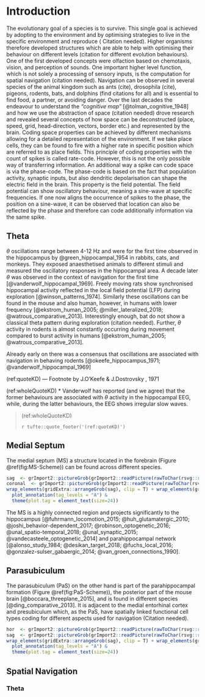# Introduction {#intro}
The evolutionary goal of a species is to survive. This single goal is achieved by adopting to the environment and by optimising strategies to live in the specific environment and reproduce ( Citation needed). Higher organisms therefore developed structures which are able to help with optimising their behaviour on different levels (citation for different evolution behaviours). One of the first developed concepts were olfaction based on chemotaxis, vision, and perception of sounds. One important higher level function, which is not solely a processing of sensory inputs, is the computation for spatial navigation (citation needed). Navigation can be observed in several species of the animal kingdom such as ants (cite), drosophila (cite), pigeons, rodents, bats, and dolphins (find citations for all) and is essential to find food, a partner, or avoiding danger. Over the last decades the endeavour to understand the *"cognitive map"* [@tolman_cognitive_1948] and how we use the abstraction of space (citation needed) drove research and revealed several concepts of how space can be deconstructed (place, speed, grid, head-direction, vectors, border etc.) and represented by the brain. Coding space properties can be achieved by different mechanisms allowing for a detailed representation of the environment. If we take place cells, they can be found to fire with a higher rate in specific position which are referred to as place fields. This principle of coding properties with the count of spikes is called rate-code. However, this is not the only possible way of transferring information. An additional way a spike can code space is via the phase-code. The phase-code is based on the fact that population activity, synaptic inputs, but also dendritic depolarisation can shape the electric field in the brain. This property is the field potential. The field potential can show oscillatory behaviour, meaning a sine-wave at specific frequencies. If one now aligns the occurrence of spikes to the phase, the position on a sine-wave, it can be observed that location can also be reflected by the phase and therefore can code additionally information via the same spike.

## Theta
$\theta$ oscillations range between 4-12 Hz and were for the first time observed in the hippocampus by @green_hippocampal_1954 in rabbits, cats, and monkeys. They exposed anaesthetised animals to different stimuli and measured the oscillatory responses in the hippocampal area. A decade later $\theta$ was observed in the context of navigation for the first time [@vanderwolf_hippocampal_1969]. Freely moving rats show synchronised hippocampal activity reflected in the local field potential (LFP) during exploration [@winson_patterns_1974]. Similarly these oscillations can be found in the mouse and also human, however, in humans with lower frequency [@ekstrom_human_2005; @miller_lateralized_2018; @watrous_comparative_2013]. Interestingly enough, bat do not show a classical theta pattern during exploration (citation needed). Further, $\theta$ activity in rodents is almost constantly occurring during movement compared to burst activity in humans [@ekstrom_human_2005; @watrous_comparative_2013].

Already early on there was a consensus that oscillations are associated with navigation in behaving rodents [@okeefe_hippocampus_1971; @vanderwolf_hippocampal_1969]

(ref:quoteKD) --- Footnote by J.O'Keefe & J.Dostrovsky , 1971

(ref:wholeQuoteKD) * Vanderwolf has reported (and we agree) that the former behaviours are associated with $\theta$ activity in the hippocampal EEG, while, during the latter behaviours, the EEG shows irregular slow waves.

> (ref:wholeQuoteKD)
>
> `r tufte::quote_footer('(ref:quoteKD)')`



## Medial Septum
The medial septum (MS) a structure located in the forebrain (Figure \@ref(fig:MS-Scheme)) can be found across different species. 

```r
sag  <- grImport2::pictureGrob(grImport2::readPicture(rawToChar(rsvg::rsvg_svg("Figures/Schemes/MS_sagittal_clean.svg"))))
coronal  <- grImport2::pictureGrob(grImport2::readPicture(rawToChar(rsvg::rsvg_svg("Figures/Schemes/MS_coronal_clean.svg"))))
wrap_elements(gridExtra::arrangeGrob(sag), clip = T) + wrap_elements(gridExtra::arrangeGrob(coronal), clip=T) + plot_layout(widths = c(3.2,2)) &
  plot_annotation(tag_levels = "A") &
  theme(plot.tag = element_text(size=24))
```

The MS is a highly connected region and projects significantly to the hippocampus [@fuhrmann_locomotion_2015; @huh_glutamatergic_2010; @joshi_behavior-dependent_2017; @robinson_optogenetic_2016; @unal_spatio-temporal_2018; @unal_synaptic_2015; @vandecasteele_optogenetic_2014] and parahippocampal network [@alonso_study_1984; @desikan_target_2018; @fuchs_local_2016; @gonzalez-sulser_gabaergic_2014; @van_groen_connections_1990].

## Parasubiculum
The parasubiculum (PaS) on the other hand is part of the parahippocampal formation (Figure \@ref(fig:PaS-Scheme)), the posterior part of the mouse brain [@boccara_threeplane_2015], and is found in different species [@ding_comparative_2013]. 
It is adjacent to the medial entorhinal cortex and presubiculum which, as the PaS, have spatially linked functional cell types coding for different aspects used for navigation (Citation needed).

```r
hor  <- grImport2::pictureGrob(grImport2::readPicture(rawToChar(rsvg::rsvg_svg("Figures/Schemes/PaS_horizontal_clean.svg"))))
sag  <- grImport2::pictureGrob(grImport2::readPicture(rawToChar(rsvg::rsvg_svg("Figures/Schemes/PaS_sagittal_clean.svg"))))
wrap_elements(gridExtra::arrangeGrob(sag), clip = T) + wrap_elements(gridExtra::arrangeGrob(hor), clip=T) + plot_layout(widths = c(3.2,1.5)) &
  plot_annotation(tag_levels = "A") &
  theme(plot.tag = element_text(size=24))
```


## Spatial Navigation

### Theta

